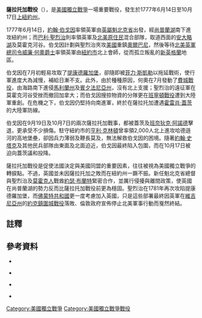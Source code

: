 {{NoteTA
|G1=Military
|G2=地名
|G3=USState
|1=zh-tw:伯格因;zh-hans:伯戈因;
}}
{{Infobox Military Conflict
|conflict=薩拉托加戰役
|partof=[[美國獨立戰爭|美國獨立戰爭]]
|image=[[File:Surrender_of_General_Burgoyne.jpg|300px]]
|caption=伯戈因向蓋茨投降。
|date= 1777年6月14日至10月17日
|place= [[紐約上州|上紐約州]]
|coordinates=
|result=美國勝利
* [[英法戰爭_(1778年－1783年)|法國加入戰爭]]
|combatant2= {{flagicon|United Kingdom|1606}} [[大不列顛王國|英國]]
|combatant1= {{flagicon|USA|1777}} [[美國|美國]]
|commander2= [[約翰·伯戈因|約翰·伯戈因]]{{POW}}<br/> [[巴寧的西門·菲沙|西門·菲沙]]{{KIA}}<br/> [[威廉·菲臘斯|威廉·菲臘斯]]{{POW}}<br/> [[腓特烈·李德塞|腓特烈·李德塞]]{{POW}}<br/> [[巴利·聖烈治|巴利·聖烈治]]<br/> [[約瑟·布蘭特|約瑟·布蘭特]]<br/> [[亨利·克林頓|亨利·克林頓]]
|commander1= [[霍雷肖·蓋茨|霍雷肖·蓋茨]]<br/>[[菲力·斯凱勒|菲力·斯凱勒]]<br/>[[阿瑟·聖克萊|阿瑟·聖克萊]]<br/>[[班奈狄克·阿諾德|班奈狄克·阿諾德]]<br/>[[班傑明·林肯|班傑明·林肯]]<br/>[[約翰·史塔克|約翰·史塔克]]<br/>[[以色列·普特南|以色列·普特南]]<br/>[[喬治·克林頓|喬治·克林頓]]<br/>[[詹姆士·克林頓|詹姆士·克林頓]]
|strength2=8,500人 (伯戈因)<br/>1,600人 (聖烈治)<br/>3,000人 (克林頓)
|strength1=25,000人<ref name="AmericanStrength">這個數字是對參與這場戰役的美國戰鬥人員總數的估計。雖然尼克森詳細說明了競選期間的大量部隊人數（第 435-451 頁），但 Pancake（1977 年）為招募人員提供了更現成的數字來源。北部部門（在 Schuyler 和 Gates 領導下）開始時約有 5,500 人（Pancake，第 151-152 頁），而根據命令的部隊部署，普特南領導下的高地部門約有 3,000 人（第 153,180 頁）。提康德羅加倒台和簡麥克雷被殺後，民兵招募人數眾多：已知招募的人數包括斯塔克和華納 2,000 人（第 153 頁）、林肯 1,500 人（第 178 頁）和赫基默 800 人。當伯戈因投降時，蓋茨有 15,000 至 18,000 人（第 189 頁），其中不包括大約一半的普特南和斯塔克的士兵、莫霍克河前哨、赫基默的部隊，或者由於戰鬥、疾病或即將到期的入伍而導致的早期損失。它確實包括摩根的 300 多名步槍手，他們是從華盛頓的主力部隊派出的。考慮到普特南的部隊在克林頓堡和蒙哥馬利堡之戰後也因民兵而膨脹（一份英國報告稱，10 月 16 日有 6,000 人跟隨他們，Pancake p. 188），10 月中旬戰場上的美國人數量可能是遠遠超過20,000。</ref>
|casualties2= 整體傷亡和被俘不詳<br>6,222人於薩拉托加之戰被俘<ref name="K405">[[#Ketchum|Ketchum (1997)]], p. 405</ref>
|casualties1=不詳
|notes= <nowiki>*</nowiki>伯戈因及聖烈治的兵力分別取自7月7日{{cfn|Luzader|y=2010|pp=363-367}}和8月6日{{cfn|Luzader|y=2010|p=122}}的統計。大陸軍的兵力隨著時間和地點不斷增減，而且參與民兵數量眾多，故此沒有準確數據。大陸軍在9月19日於薩拉托加約有9,000人正規軍，{{cfn|Luzader|y=2010|pp=371-372}}到10月7日則約有12,000人正規軍及民兵。{{cfn|Luzader|y=2010|pp=373-375}}英軍在薩拉托加的投降人數有確鑿統計，但其餘戰事的傷亡人數只有估算數據。{{cfn|Ketchum|y=1997|p=437}}}}
{{Campaignbox薩拉托加戰役}}
{{Campaignbox American Revolutionary War}}

'''薩拉托加戰役'''（{{lang-en|'''Saratoga Campaign'''}}），是[[美國獨立戰爭|美國獨立戰爭]]一場重要戰役，發生於1777年6月14日至10月17日[[紐約上州|上紐約州]]。

1777年6月14日，[[約翰·伯戈因|約翰·伯戈因]]率領英軍由[[英屬魁北克省|英屬魁北克省]]出發，經[[尚普蘭湖|尚普蘭湖]]南下進攻紐約州；而[[巴利·聖烈治|巴利·聖烈治]]則率領英軍及[[北美原住民|北美原住民]]混合部隊，取道西面的[[安大略湖|安大略湖]]及莫霍克河谷。伯戈因計劃與聖烈治夾攻[[美國|美國]]重鎮[[奧爾巴尼|奧爾巴尼]]，然後等待[[北美英軍總司令|北美英軍總司令]][[第五代何奧子爵威廉·何奧|威廉·何奧爵士]]率領英軍由[[紐約市|紐約市]]北上會師，從而孤立叛亂的[[新英格蘭|新英格蘭]]地區。

伯戈因在7月初輕易攻取了[[提康德羅加堡|提康德羅加堡]]，卻隨即被[[菲力·斯凱勒|菲力·斯凱勒]]以拖延戰術，使行軍進度大為減慢，補給日漸不支。此外，由於種種原因，何奧在7月發動了[[費城戰役|費城戰役]]，由海路南下進侵[[馬利蘭州|馬利蘭州]]及[[賓夕法尼亞州|賓夕法尼亞州]]，沒有北上支援；聖烈治的遠征軍在莫霍克河谷受挫而撤回加拿大；而伯戈因搜掠物資的分隊更在[[班寧頓戰役|班寧頓戰役]]遭到大陸軍重創。在危機之下，伯戈因仍堅持向南進軍，終於在薩拉托加遭遇[[霍雷肖·蓋茨|霍雷肖·蓋茨]]的大陸軍防線。

伯戈因在9月19日及10月7日的兩次薩拉托加戰事，都被蓋茨及[[班奈狄克·阿諾德|班奈狄克·阿諾德]]擊退，更承受不少損傷。駐守紐約市的[[亨利·克林頓|亨利·克林頓]]曾率領2,000人北上進攻哈德遜河的高地堡壘，卻因兵力薄弱及鞭長莫及，無法解救伯戈因的困境。隨著[[約翰·史塔克|約翰·史塔克]]及其他民兵部隊由東面及北面迫近，伯戈因最終陷入包圍，而在10月17日被迫向蓋茨議和投降。

薩拉托加戰役是促使法國決定與美國同盟的重要因素，往往被視為美國獨立戰爭的轉捩點。不過，英國並未因薩拉托加之敗而在紐約州一蹶不振。新任魁北克省總督{{link-en|腓特烈·哈德曼|Frederick Haldimand}}與聖烈治及[[莫霍克人|莫霍克人]]戰酋[[約瑟·布蘭特|約瑟·布蘭特]]緊密合作，並厲行侵擾與離間政策，使英國在尚普蘭湖的勢力反而比薩拉托加戰役前更為穩固。聖烈治在1781年再次攻陷提康德羅加堡，而[[佛蒙特共和國|佛蒙特共和國]]更一度考慮加入英國，只是這些部署最終因英軍在[[維吉尼亞州|維吉尼亞州]]的[[約克鎮圍城戰役|約克鎮圍城戰役]]落敗、倫敦政府宣佈停止北美軍事行動而戛然終結。

== 註釋 ==
{{reflist|2}}

== 參考資料 ==
{{美國主題}}
{{refbegin}}
*{{Citation
|last=Allison
|first=Robert J.
|title=The American Revolution: A Concise History
|language=en
|publication-place =New York
|publisher=Oxford University Press
|year=2011
|isbn=978-0-19-531295-9}}

*{{Citation
|last=Luzader
|first=John F.
|title=Saratoga: A Military History of the Decisive Campaign of the American Revolution
|language=en
|publication-place = New York and California
|publisher= Savas Beatie
|year=2010
|isbn= 978-1-932714-85-2
}}

*{{Citation
|last=Ketchum
|first=Richard M.
|title=Saratoga: Turning Point of America’s Revolutionary War
|language=en
|publication-place = New York
|publisher= Henry Holt and Comapny
|year=1997
|isbn=0-8050-4681-X
}}

*{{Citation
|last=Corbett
|first=Theodore
|title=No Turning Point: The Saratoga Campaign in Perspective
|language=en
|publication-place = Norman, OK
|publisher= University of Oklahoma Press
|year=2012
|isbn=978-0-8061-4276-0
}}
{{refend}}

[[Category:美國獨立戰爭|Category:美國獨立戰爭]]
[[Category:美國獨立戰爭戰役|Category:美國獨立戰爭戰役]]